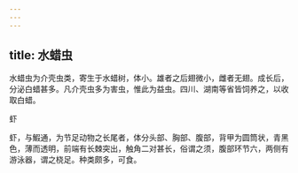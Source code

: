 ```yaml
---
---
---
```

title: 水蜡虫
---



水蜡虫为介壳虫类，寄生于水蜡树，体小。雄者之后翅微小，雌者无翅。成长后，分泌白蜡甚多。凡介壳虫多为害虫，惟此为益虫。四川、湖南等省皆饲养之，以收取白蜡。

虾

虾，与鰕通，为节足动物之长尾者，体分头部、胸部、腹部，背甲为圆筒状，青黑色，薄而透明，前端有长棘突出，触角二对甚长，俗谓之须，腹部环节六，两侧有游泳器，谓之桡足。种类颇多，可食。
